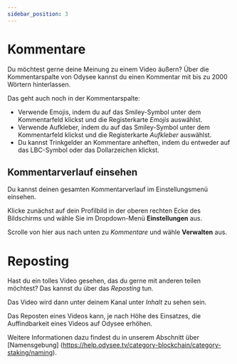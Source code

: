 ```yaml
---
sidebar_position: 3
---
```


# Kommentare 

Du möchtest gerne deine Meinung zu einem Video äußern? Über die Kommentarspalte von Odysee kannst du einen Kommentar mit bis zu 2000 Wörtern hinterlassen.

Das geht auch noch in der Kommentarspalte: 

- Verwende Emojis, indem du auf das Smiley-Symbol unter dem Kommentarfeld klickst und die Registerkarte *Emojis* auswählst.
- Verwende Aufkleber, indem du auf das Smiley-Symbol unter dem Kommentarfeld klickst und die Registerkarte *Aufkleber* auswählst.
- Du kannst Trinkgelder an Kommentare anheften, indem du entweder auf das LBC-Symbol oder das Dollarzeichen klickst.

## Kommentarverlauf einsehen

Du kannst deinen gesamten Kommentarverlauf im Einstellungsmenü einsehen.

Klicke zunächst auf dein Profilbild in der oberen rechten Ecke des Bildschirms und wähle Sie im Dropdown-Menü **Einstellungen** aus.

Scrolle von hier aus nach unten zu *Kommentare* und wähle **Verwalten** aus.

# Reposting

Hast du ein tolles Video gesehen, das du gerne mit anderen teilen möchtest? Das kannst du über das *Reposting* tun.

Das Video wird dann unter deinem Kanal unter *Inhalt* zu sehen sein.

Das Reposten eines Videos kann, je nach Höhe des Einsatzes, die Auffindbarkeit eines Videos auf Odysee erhöhen. 

Weitere Informationen dazu findest du in unserem Abschnitt über [Namensgebung] (https://help.odysee.tv/category-blockchain/category-staking/naming).
